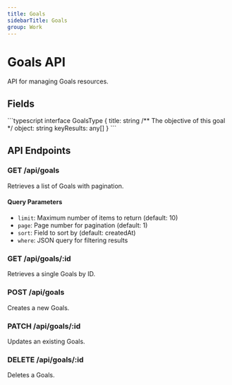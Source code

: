 ```yaml
---
title: Goals
sidebarTitle: Goals
group: Work
---
```



# Goals API

API for managing Goals resources.

## Fields

<TSDoc>
```typescript
interface GoalsType {
  title: string
  /** The objective of this goal */
  object: string
  keyResults: any[]
}
```
</TSDoc>


## API Endpoints

### GET /api/goals
Retrieves a list of Goals with pagination.

#### Query Parameters
- `limit`: Maximum number of items to return (default: 10)
- `page`: Page number for pagination (default: 1)
- `sort`: Field to sort by (default: createdAt)
- `where`: JSON query for filtering results

### GET /api/goals/:id
Retrieves a single Goals by ID.

### POST /api/goals
Creates a new Goals.

### PATCH /api/goals/:id
Updates an existing Goals.

### DELETE /api/goals/:id
Deletes a Goals.

